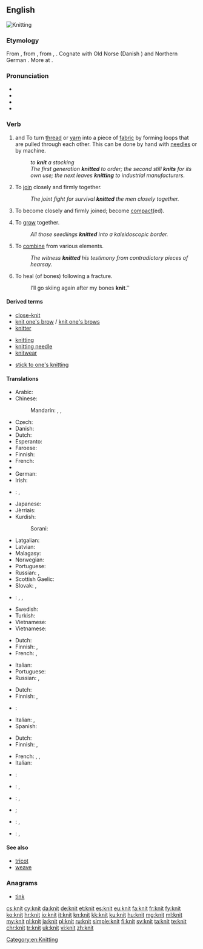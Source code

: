 ==English==
[[Image:Purl2.jpg|thumb|Knitting]]
{{wikipedia|Knitting}}

===Etymology===
From {{etyl|enm|en}} {{term|knitten|lang=enm}}, from {{etyl|ang|en}} {{term|cnyttan||to fasten, tie, bind, knit; add, append|lang=ang}}, from {{etyl|gem-pro|en}} {{term/t|gem-pro|*knutjaną}}, {{term/t|gem-pro|*knuttijaną||to make knots, knit}}. Cognate with Old Norse {{term|knýta|lang=non}} (Danish {{term|knytte|lang=da}}) and Northern German {{term|knütten|lang=de}}. More at {{l|en|knot}}.

===Pronunciation===
* {{IPA|/ˈnɪt/}}
* {{audio|en-uk-knit.ogg|Audio (UK)}}
* {{rhymes|ɪt}}
* {{homophones|lang=en|nit}}

===Verb===
{{en-verb|knits|knitting|'''knit''' or [[knitted]]}}

# {{context|transitive|lang=en}} and {{context|intransitive|lang=en}} To turn [[thread]] or [[yarn]] into a piece of [[fabric]] by forming loops that are pulled through each other. This can be done by hand with [[needle]]s or by machine.
#: ''to '''knit''' a stocking''
#: ''The first generation '''knitted''' to order; the second still '''knits''' for its own use; the next leaves '''knitting''' to industrial manufacturers.''
# {{context|figuratively|transitive|lang=en}} To [[join]] closely and firmly together.
#: ''The joint fight for survival '''knitted''' the men closely together.''
# {{context|intransitive|lang=en}} To become closely and firmly joined; become [[compact]](ed).
# {{context|intransitive|lang=en}} To [[grow]] together.
#: ''All those seedlings '''knitted''' into a kaleidoscopic border.''
# {{context|transitive|lang=en}} To [[combine]] from various elements.
#: ''The witness '''knitted''' his testimony from contradictory pieces of hearsay.''
# {{context|intransitive|lang=en}} To heal (of bones) following a fracture.
#: I’ll go skiing again after my bones '''knit'''.''

====Derived terms====
{{rel-top3|Terms derived from ''knit''}}
* [[close-knit]]
* [[knit one's brow]] / [[knit one's brows]]
* [[knitter]]
{{rel-mid3}}
* [[knitting]]
* [[knitting needle]]
* [[knitwear]]
{{rel-mid3}}
* [[stick to one's knitting]]
{{rel-bottom}}

====Translations====
{{rfc-tsort|duplicate language: Vietnamese}}
{{trans-top|to make fabric from thread or yarn}}
* Arabic: {{t-|ar|حاك|tr=Haaka}}
* Chinese:
*: Mandarin: {{zh-tsp|編織|编织|biānzhī}}, {{zh-tsp|織|织|zhī}}, {{zh-tsp|針織|针织|zhēnzhī}}
* Czech: {{t-|cs|plést}}
* Danish: {{t-|da|strikke}}
* Dutch: {{t+|nl|breien}}
* Esperanto: {{t-|eo|triki}}
* Faroese: {{t-|fo|binda}}
* Finnish: {{t-|fi|neuloa}}
* French: {{t+|fr|tricoter}}
* {{trreq|ka}}
* German: {{term|stricken|lang=de}}
* Irish: {{t-|ga|cniotáil}}
* {{ttbc|it}}: {{tø|it|[[lavorare]] [[a]] [[maglia]]}} <!-- was "[[lavorare]] [[a]] [[maglia]]" - assumed sum-of-parts; if an idiom, remove the wikilinks to the individual words. see [[User:Kephir/gadgets/xte#Translation_fixing]] -->, {{t-|it|sferruzzare}}
{{trans-mid}}
* Japanese: {{t-|ja|編む|tr=amu}}
* Jèrriais: {{tø|roa-jer|ouvrer}}
* Kurdish:
*: Sorani: {{t+|ku|چنین|sc=ku-Arab}}
* Latgalian: {{tø|ltg|adeit}}
* Latvian: {{t-|lv|adīt}}
* Malagasy: {{t+|mg|manao ba}}
* Norwegian: {{t+|no|strikke}}
* Portuguese: {{t-|pt|tricotar}}
* Russian: {{t+|ru|вязать|tr=vjazát'}} {{impf}}, {{t+|ru|связать|tr=svjazát'}} {{pf.}}
* Scottish Gaelic: {{t-|gd|figh}}
* Slovak: {{t-|sk|štrikovať}}, {{t-|sk|pliesť}}
* {{ttbc|es}}: {{tø|es|[[hacer]] [[punto]]}} <!-- was "[[hacer]] [[punto]]" - assumed sum-of-parts; if an idiom, remove the wikilinks to the individual words. see [[User:Kephir/gadgets/xte#Translation_fixing]] -->, {{t-|es|tricotar}}, {{t+|es|tejer}}
* Swedish: {{t+|sv|sticka}}
* Turkish: {{t+|tr|örmek}}
* Vietnamese: {{t+|vi|đan}}
* Vietnamese: {{t+|vi|đan}}
{{trans-bottom}}

{{trans-top|to join closely together}}
* Dutch: {{t-|nl|aaneenbreien}}
* Finnish: {{t+|fi|hitsata}}, {{t+|fi|yhdistää}}
* French: {{t+|fr|souder}}, {{t+|fr|unir}}
{{trans-mid}}
* Italian: {{t+|it|legare}}
* Portuguese: {{t+|pt|soldar}}
* Russian: {{t+|ru|сплачивать|tr=spláčivat'}} {{impf}}, {{t+|ru|сплотить|tr=splotít'}} {{pf.}}
{{trans-bottom}}

{{trans-top|intransitive: to become closely joined}}
* Dutch: {{t+|nl|aaneengroeien}}
* Finnish: {{t-|fi|hitsautua}}, {{t-|fi|yhdistyä}}
* {{ttbc|fr}}: {{tø|fr|[[se]] [[souder]]}} <!-- was "[[se]] [[souder]]" - assumed sum-of-parts; if an idiom, remove the wikilinks to the individual words. see [[User:Kephir/gadgets/xte#Translation_fixing]] -->
{{trans-mid}}
* Italian: {{t-|it|saldarsi}}, {{t-|it|compattare}}
* Spanish: {{t-|es|soldarse}}
{{trans-bottom}}

{{trans-top|to combine from various elements}}
* Dutch: {{t-|nl|samenbreien}}
* Finnish: {{t-|fi|yhdistellä}}, {{t-|fi|punoa}}
{{trans-mid}}
* French: {{t+|fr|construire}}, {{t+|fr|élaborer}}, {{t+|fr|échafauder}}
* Italian: {{t-|it|elaborare}}
{{trans-bottom}}

{{checktrans-top}}
* {{ttbc|de}}: {{t+|de|stricken}}
* {{ttbc|id}}: {{t+|id|rajut}}, {{t+|id|rajut|alt=merajut}} <!-- was "[[rajut|merajut]]" - assumed inflected form or vocalised spelling; please verify if linking is acceptable. see [[User:Kephir/gadgets/xte#Translation_fixing]] -->
* {{ttbc|it}}: {{tø|it|[[lavorare]] [[a]] [[maglia]]}} <!-- was "[[lavorare]] [[a]] [[maglia]]" - assumed sum-of-parts; if an idiom, remove the wikilinks to the individual words. see [[User:Kephir/gadgets/xte#Translation_fixing]] -->, {{tø|it|[[lavorare]] [[ai]] [[ferri]]}} <!-- was "[[lavorare]] [[ai]] [[ferri]]" - assumed sum-of-parts; if an idiom, remove the wikilinks to the individual words. see [[User:Kephir/gadgets/xte#Translation_fixing]] -->
{{trans-mid}}
* {{ttbc|ku}}; {{t|ku|sc=ku-Arab|چنین}}
* {{ttbc|pt}}: {{t+|pt|tecer}}, {{t-|pt|tricotar}}
* {{ttbc|es}}: {{t+|es|tejer}}, {{t-|es|tricotar}}
{{trans-bottom}}

====See also====
* [[tricot]]
* [[weave]]

===Anagrams===
* [[tink#English|tink]]

[[Category:en:Knitting]]

[[cs:knit]]
[[cy:knit]]
[[da:knit]]
[[de:knit]]
[[et:knit]]
[[es:knit]]
[[eu:knit]]
[[fa:knit]]
[[fr:knit]]
[[fy:knit]]
[[ko:knit]]
[[hr:knit]]
[[io:knit]]
[[it:knit]]
[[kn:knit]]
[[kk:knit]]
[[ku:knit]]
[[hu:knit]]
[[mg:knit]]
[[ml:knit]]
[[my:knit]]
[[nl:knit]]
[[ja:knit]]
[[pl:knit]]
[[ru:knit]]
[[simple:knit]]
[[fi:knit]]
[[sv:knit]]
[[ta:knit]]
[[te:knit]]
[[chr:knit]]
[[tr:knit]]
[[uk:knit]]
[[vi:knit]]
[[zh:knit]]